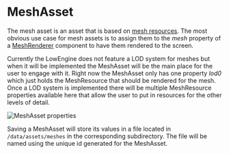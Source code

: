 # MeshAsset

The mesh asset is an asset that is based on [mesh resources](assetresource#resources).
The most obvious use case for mesh assets is to assign them to the _mesh_ property of a [MeshRenderer](../components/meshrenderer) component to have them rendered to the screen.

Currently the LowEngine does not feature a LOD system for meshes but when it will be implemented the MeshAsset
will be the main place for the user to engage with it.
Right now the MeshAsset only has one property _lod0_ which just holds the MeshResource that should be rendered for the mesh.
Once a LOD system is implemented there will be multiple MeshResource properties available here that allow the user to put in resources for the other levels of detail.

![MeshAsset properties](../media/img/assets/meshasset_properties.PNG)

Saving a MeshAsset will store its values in a file located in `/data/assets/meshes` in the corresponding subdirectory.
The file will be named using the unique id generated for the MeshAsset.